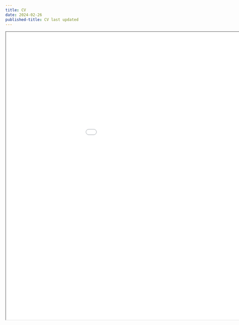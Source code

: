 ```yaml
---
title: CV
date: 2024-02-26
published-title: CV last updated
---
```


```{=html}
<iframe width="1100" height="900" src="/Diana_Liu_Resume.pdf"</iframe>
```
